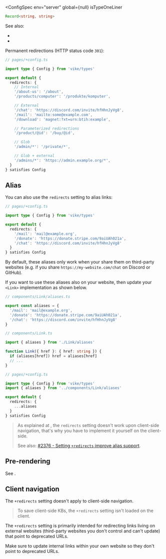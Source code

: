 
<ConfigSpec
  env="server"
  global={null}
  isTypeOneLiner
>
```ts
Record<string, string>
```
</ConfigSpec>

See also:

- <Link href="/redirect" noBreadcrumb={true} />
- <Link href="/render" noBreadcrumb={true} />

Permanent redirections (HTTP status code `301`):

```ts
// pages/+config.ts

import type { Config } from 'vike/types'

export default {
  redirects: {
    // Internal
    '/about-us': '/about',
    '/products/computer': '/produkte/komputer',

    // External
    '/chat': 'https://discord.com/invite/hfHhnJyVg8',
    '/mail': 'mailto:some@example.com',
    '/download': 'magnet:?xt=urn:btih:example',

    // Parameterized redirections
    '/product/@id': '/buy/@id',

    // Glob
    '/admin/*': '/private/*',

    // Glob + external
    '/admins/*': 'https://admin.example.org/*',
  }
} satisfies Config
```


## Alias

You can also use the `redirects` setting to alias links:

```ts
// pages/+config.ts

import type { Config } from 'vike/types'

export default {
  redirects: {
    '/mail': 'mail@example.org',
    '/donate': 'https://donate.stripe.com/9aiUAh021a',
    '/chat': 'https://discord.com/invite/hfHhnJyVg8'
  }
} satisfies Config
```

By default, these aliases only work when your share them on third-party websites (e.g. if you share `https://my-website.com/chat` on Discord or GitHub).

If you want to use these aliases also on your website, then update your `<Link>` implementation as shown below.

```ts
// components/Link/aliases.ts

export const aliases = {
  '/mail': 'mail@example.org',
  '/donate': 'https://donate.stripe.com/9aiUAh021a',
  '/chat': 'https://discord.com/invite/hfHhnJyVg8'
}
```

```ts
// components/Link.ts

import { aliases } from './Link/aliases'

function Link({ href }: { href: string }) {
  if (aliases[href]) href = aliases[href]
  // ...
}
```

```ts
// pages/+config.ts

import type { Config } from 'vike/types'
import { aliases } from '../components/Link/aliases'

export default {
  redirects: {
    ...aliases
  }
} satisfies Config
```

> As explained at <Link href="#client-navigation" />, the `redirects` setting doesn't work upon client-side navigation, that's why you have to implement it yourself on the client-side.
>
> See also: [#2376 - Setting `+redirects` improve alias support](https://github.com/vikejs/vike/issues/2376).


## Pre-rendering

See <Link href="/prerender#redirects" doNotInferSectionTitle />.


## Client navigation

The `+redirects` setting doesn't apply to <Link href="/client-routing">client-side navigation</Link>.

> To save client-side KBs, the `+redirects` setting isn't loaded on the client.

The `+redirects` setting is primarily intended for redirecting links living on external websites (third-party websites you don't control and can't update) that point to deprecated URLs.

Make sure to update internal links within your own website so they don't point to deprecated URLs.
